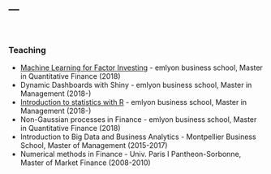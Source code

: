 ---
---
<br/>  

### Teaching
* [Machine Learning for Factor Investing](ml_factor.html) - emlyon business school, Master in Quantitative Finance (2018)   
* Dynamic Dashboards with Shiny - emlyon business school, Master in Management (2018-)  
* [Introduction to statistics with R](rstats.html) - emlyon business school, Master in Management (2018-)   
* Non-Gaussian processes in Finance - emlyon business school, Master in Quantitative Finance (2018)   
* Introduction to Big Data and Business Analytics - Montpellier Business School, Master of Management (2015-2017)   
* Numerical methods in Finance - Univ. Paris I Pantheon-Sorbonne, Master of Market Finance (2008-2010)   
